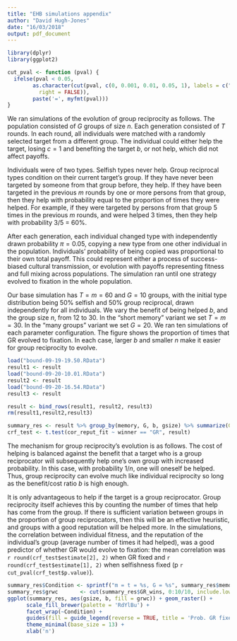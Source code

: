 ---
title: "EHB simulations appendix"
author: "David Hugh-Jones"
date: "16/03/2018"
output: pdf_document
---

```{r setup, include=FALSE}

library(dplyr)
library(ggplot2)

cut_pval <- function (pval) {
  ifelse(pval < 0.05, 
        as.character(cut(pval, c(0, 0.001, 0.01, 0.05, 1), labels = c("< 0.001", "< 0.01", "< 0.05", "> 0.05"), 
          right = FALSE)),
        paste('=', myfmt(pval)))
}

```
\section{Simulations}

We ran simulations of the evolution of group reciprocity as follows. The population consisted of $G$ groups of size $n$.
Each generation consisted of $T$ rounds. In each round, all individuals were matched with a randomly selected target 
from a different group. The individual could either help the target, losing $c = 1$ and benefiting the target $b$, or not 
help, which did not affect payoffs. 

Individuals were of two types. Selfish types never help. Group reciprocal types condition on their current target's group.
If they have never been targeted by someone from that group before, they help. If they have been targeted in the
previous $m$ rounds by one or more persons from that group, then they help with probability equal to the proportion of
times they were helped. For example, if they were targeted by persons from that group 5 times in the previous $m$ rounds,
and were helped 3 times, then they help with probability 3/5 = 60\%.

After each generation, each individual changed type with independently drawn probability $\pi = 0.05$, copying a 
new type from one other individual in the population. Individuals' probability of being copied was proportional 
to their own total payoff. This could represent either a process of success-biased cultural transmission, or evolution
with payoffs representing fitness and full mixing across populations. The simulation ran until one strategy evolved 
to fixation in the whole population.

Our base simulation has $T = m = 60$ and $G = 10$ groups, with the initial type distribution being 50\% selfish and
50\% group reciprocal, drawn independently for all individuals. We vary the benefit of being helped $b$, and the 
group size $n$, from 12 to 30. In the "short memory" variant we set $T = m = 30$. In the "many groups" variant 
we set $G = 20$. We ran ten simulations of each parameter configuration. The figure shows the proportion of times 
that GR evolved to fixation. In each case, larger $b$ and smaller $n$ make it easier for
group reciprocity to evolve.


```{r sims, warning = FALSE, error = FALSE, echo = FALSE}
load("bound-09-19-19.50.RData")
result1 <- result
load("bound-09-20-10.01.RData")
result2 <- result
load("bound-09-20-16.54.RData")
result3 <- result

result <- bind_rows(result1, result2, result3)
rm(result1,result2,result3)

summary_res <- result %>% group_by(memory, G, b, gsize) %>% summarize(GR_wins = mean(winner=="GR"))
crf_test <- t.test(cor_reput_fit ~ winner == "GR", result)

```

The mechanism for group reciprocity's evolution is as follows. The cost of helping is balanced against the benefit
that a target who is a group reciprocator will subsequently help one's own group with increased probability. In this
case, with probability $1/n$, one will oneself be helped. Thus, group reciprocity can evolve much like individual
reciprocity so long as the benefit/cost ratio $b$ is high enough. 


It is only advantageous to help if the target is a group reciprocator. Group reciprocity itself achieves this by
counting the number of times that help has come from the group. If there is sufficient variation between groups in the
proportion of group reciprocators, then this will be an effective heuristic, and groups with a good reputation will be
helped more. In the simulations, the correlation between
individual fitness, and the reputation of the individual's group (average number of times it had helped), was a good
predictor of whether GR would evolve to fixation: the mean correlation was `r round(crf_test$estimate[2], 2)` when GR fixed and `r round(crf_test$estimate[1], 2)` when selfishness fixed (p `r cut_pval(crf_test$p.value)`).

```{r simulations, fig.cap = "Simulation results. $b$ = benefit of being helped. $n$ = group size.", fig.align = "center", fig.width = 6, fig.height = 4,  out.width='6in', out.height='4in', dev = 'png', dpi = 300, echo = FALSE}

summary_res$Condition <- sprintf("m = t = %s, G = %s", summary_res$memory, summary_res$G)
summary_res$grwc       <- cut(summary_res$GR_wins, 0:10/10, include.lowest = TRUE)
ggplot(summary_res, aes(gsize, b, fill = grwc)) + geom_raster() + 
      scale_fill_brewer(palette = 'RdYlBu') +
      facet_wrap(~Condition) + 
      guides(fill = guide_legend(reverse = TRUE, title = 'Prob. GR fixed')) +
      theme_minimal(base_size = 13) +
      xlab('n')
```
